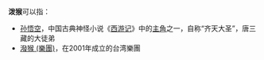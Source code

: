 '''泼猴'''可以指：
*[[孙悟空|孙悟空]]，中国古典神怪小说《[[西游记|西游记]]》中的[[西游记角色列表|主角]]之一，自称“齐天大圣”，唐三藏的大徒弟
*[[潑猴_(樂團)|潑猴 (樂團)]]，在2001年成立的台湾樂團

{{disambig|P潑|Cat=二字消歧义}}